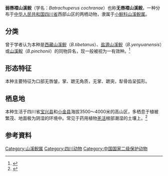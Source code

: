 {{Speciesbox
| name = 弱唇褶山溪鲵
| image = 
| status = 
| status_system = IUCN3.1
| status_ref = 
| genus =Batrachuperus
| species =cochranae
| authority = [[刘承钊|Liu]], 1950
}}
'''弱唇褶山溪鲵'''（学名：''Batrachuperus cochranae''）也称'''无唇褶山溪鲵'''，一种分布于[[中华人民共和国|中华人民共和国]][[四川省|四川省]]西部山区的两栖动物，隶属于[[小鲵科|小鲵科]][[山溪鲵属|山溪鲵属]]。

==分类==
曾于学者认为本种是[[西藏山溪鲵|西藏山溪鲵]]（''B.tibetanus''）、[[盐源山溪鲵|盐源山溪鲵]]（''B.yenyuanensis''）或[[山溪鲵|山溪鲵]]（''B.pinchonii''）的同物异名，现一般被视为一有效种。<ref>{{cite journal |author1=青云 |title=中国山溪鲵属Batrachuperus代表种群的形态多样性及其分类学研究 |journal=西华师范大学硕士研究生学位论文 |date=2005 |url=http://www.doc88.com/p-4079053095646.html |accessdate=2021-04-14 |archive-date=2021-04-14 |archive-url=https://web.archive.org/web/20210414162821/http://www.doc88.com/p-4079053095646.html |dead-url=no }}</ref>

==形态特征==
本种主要特征为口部无唇皱，掌、蹠无角质，无掌、蹠突，犁骨齿呈弧形。

==栖息地==
本种生活于四川省[[宝兴县|宝兴县]]和[[小金县|小金县]]海拔3500～4000米的高山区，多栖息于植被繁茂、地面极为阴湿的环境中。常见于药用植物[[羌活|羌活]]根部潮湿的土壤上。<ref>{{cite journal |author1=黄棨通，龚大洁，张海军，左甲虎，南旭梅 |title=我国山溪鲵属分布及保护对策 |journal=《野生动物学报》 |date=2017 |volume=38 |issue=4 |pages=682-688 |url=https://www.ixueshu.com/document/e4859208ffe87b81a8192589e30cba9b318947a18e7f9386.html |accessdate=2021-04-14 |archive-date=2021-04-14 |archive-url=https://web.archive.org/web/20210414123220/https://www.ixueshu.com/document/e4859208ffe87b81a8192589e30cba9b318947a18e7f9386.html |dead-url=no }}</ref>

==参考資料==
{{reflist}}
[[Category:山溪鲵属|Category:山溪鲵属]]
[[Category:四川动物|Category:四川动物]]
[[Category:中国国家二级保护动物|Category:中国国家二级保护动物]]